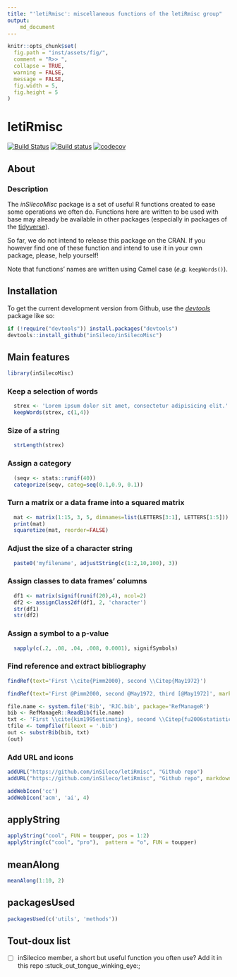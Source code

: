 ```yaml
---
title: "'letiRmisc': miscellaneous functions of the letiRmisc group"
output:
    md_document
---
```



```r
knitr::opts_chunk$set(
  fig.path = "inst/assets/fig/",
  comment = "R>> ",
  collapse = TRUE,
  warning = FALSE,
  message = FALSE,
  fig.width = 5,
  fig.height = 5
)
```


# letiRmisc

[![Build Status](https://travis-ci.org/inSileco/inSilecoMisc.svg?branch=master)](https://travis-ci.org/inSileco/inSilecoMisc)
[![Build status](https://ci.appveyor.com/api/projects/status/rskiyadk6urmsrox/branch/master?svg=true)](https://ci.appveyor.com/project/KevCaz/insilecomisc/branch/master)
[![codecov](https://codecov.io/gh/inSileco/inSilecoMisc/branch/master/graph/badge.svg)](https://codecov.io/gh/inSileco/inSilecoMisc)

## About

### Description

The *inSilecoMisc* package is a set of useful R functions created to ease some
operations we often do.
Functions here are written to be used with base may already be available in other
packages (especially in packages of the [tidyverse](https://www.tidyverse.org/)).

So far, we do not intend to release this package on the CRAN. If you however
find one of these function and intend to use it in your own package, please,
help yourself!

Note that functions' names are written using Camel case (*e.g.* `keepWords()`).







## Installation

To get the current development version from Github, use the
[*devtools*](http://cran.r-project.org/web/packages/devtools/index.html) package
like so:

```r
if (!require("devtools")) install.packages("devtools")
devtools::install_github("inSileco/inSilecoMisc")
```



## Main features

```r
library(inSilecoMisc)
```

### Keep a selection of words

```r
  strex <- 'Lorem ipsum dolor sit amet, consectetur adipisicing elit.'
  keepWords(strex, c(1,4))
```

### Size of a string

```r
  strLength(strex)
```



### Assign a category

```r
  (seqv <- stats::runif(40))
  categorize(seqv, categ=seq(0.1,0.9, 0.1))
```


### Turn a matrix or a data frame into a squared matrix

```r
  mat <- matrix(1:15, 3, 5, dimnames=list(LETTERS[3:1], LETTERS[1:5]))
  print(mat)
  squaretize(mat, reorder=FALSE)
```


### Adjust the size of a character string

```r
  paste0('myfilename', adjustString(c(1:2,10,100), 3))
```


### Assign classes to data frames' columns

```r
  df1 <- matrix(signif(runif(20),4), ncol=2)
  df2 <- assignClass2df(df1, 2, 'character')
  str(df1)
  str(df2)
```


### Assign a symbol to a p-value

```r
  sapply(c(.2, .08, .04, .008, 0.0001), signifSymbols)
```


### Find reference and extract bibliography

```r
findRef(text='First \\cite{Pimm2000}, second \\Citep{May1972}')
```

```r
findRef(text='First @Pimm2000, second @May1972, third [@May1972]', markdown=TRUE)
```


```r
file.name <- system.file('Bib', 'RJC.bib', package='RefManageR')
bib <- RefManageR::ReadBib(file.name)
txt <- 'First \\cite{kim1995estimating}, second \\Citep{fu2006statistical}'
tfile <- tempfile(fileext = '.bib')
out <- substrBib(bib, txt)
(out)
```

### Add URL and icons

```r
addURL("https://github.com/inSileco/letiRmisc", "Github repo")
addURL("https://github.com/inSileco/letiRmisc", "Github repo", markdown=TRUE)
```

```r
addWebIcon('cc')
addWebIcon('acm', 'ai', 4)
```

## applyString

```r
applyString("cool", FUN = toupper, pos = 1:2)
applyString(c("cool", "pro"),  pattern = "o", FUN = toupper)
```

## meanAlong

```r
meanAlong(1:10, 2)
```


## packagesUsed

```r
packagesUsed(c('utils', 'methods'))
```


## Tout-doux list

- [ ] inSilecico member, a short but useful function you often use? Add it in this repo :stuck_out_tongue_winking_eye:;


<!-- pkg <- pkgdown:::section_init(".", depth = 0, override = list())
pkg2 <- pkgdown:::as_pkgdown(".")
format <- pkgdown:::build_rmarkdown_format(pkg2, depth = 0L, data = list(), toc = FALSE)
pkgdown:::render_rmarkdown(pkg = pkg2, input =  pkg$dst_path, output = "index.html",
       output_format = format, quiet = F, copy_images = FALSE)
pkgdown::build_site() -->
